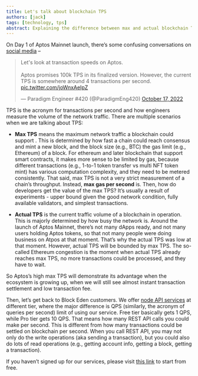 ```yaml
---
title: Let's talk about blockchain TPS
authors: [jack]
tags: [technology, tps]
abstract: Explaining the difference between max and actual blockchain TPS.
---
```


On Day 1 of Aptos Mainnet launch, there’s some confusing conversations on [social media](https://twitter.com/ParadigmEng420/status/1582121416601673729) –

<blockquote className="twitter-tweet"><p lang="en" dir="ltr">Let&#39;s look at transaction speeds on Aptos.<br/><br/>Aptos promises 100k TPS in its finalized version. However, the current TPS is somewhere around 4 transactions per second. <a href="https://t.co/joWnxAeIpZ">pic.twitter.com/joWnxAeIpZ</a></p>&mdash; Paradigm Engineer #420 (@ParadigmEng420) <a href="https://twitter.com/ParadigmEng420/status/1582121416601673729?ref_src=twsrc%5Etfw">October 17, 2022</a></blockquote>

TPS is the acronym for transactions per second and how engineers measure the volume of the network traffic. There are multiple scenarios when we are talking about TPS:

- **Max TPS** means the maximum network traffic a blockchain could support . This is determined by how fast a chain could reach consensus and mint a new block, and the block size (e.g., BTC) the gas limit (e.g., Ethereum) of a block. For ethereum and later blockchain that support smart contracts, it makes more sense to be limited by gas, because different transactions (e.g., 1-to-1 token transfer vs multi NFT token mint) has various computation complexity, and they need to be metered consistently. That said, max TPS is not a very strict measurement of a chain’s throughput. Instead, **max gas per second** is. Then, how do developers get the value of the max TPS? It’s usually a result of experiments - upper bound given the good network condition, fully available validators, and simplest transactions.

- **Actual TPS** is the current traffic volume of a blockchain in operation. This is majorly determined by how busy the network is. Around the launch of Aptos Mainnet, there’s not many dApps ready, and not many users holding Aptos tokens, so that not many people were doing business on Atpos at that moment. That’s why the actual TPS was low at that moment. However, actual TPS will be bounded by max TPS. The so-called Ethereum congestion is the moment when actual TPS already reaches max TPS, no more transactions could be processed, and they have to wait.

So Aptos’s high max TPS will demonstrate its advantage when the ecosystem is growing up, when we will still see almost instant transaction settlement and low transaction fee.

Then, let’s get back to Block Eden customers. We offer [node API services](https://blockeden.xyz/pricing) at different tier, where the major difference is QPS (similarly, the acronym of queries per second) limit of using our service. Free tier basically gets 1 QPS, while Pro tier gets 10 QPS. That means how many REST API calls you could make per second. This is different from how many transactions could be settled on blockchain per second. When you call REST API, you may not only do the write operations (aka sending a transaction), but you could also do lots of read operations (e.g., getting account info, getting a block, getting a transaction).

If you haven’t signed up for our services, please visit [this link](https://blockeden.xyz/dash/sign-up/) to start from free.
